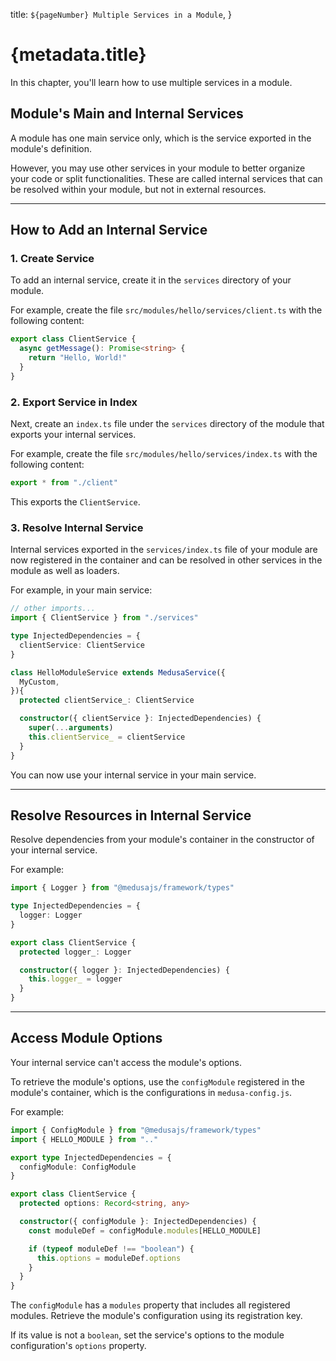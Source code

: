   title: `${pageNumber} Multiple Services in a Module`,
}

# {metadata.title}

In this chapter, you'll learn how to use multiple services in a module.

## Module's Main and Internal Services

A module has one main service only, which is the service exported in the module's definition.

However, you may use other services in your module to better organize your code or split functionalities. These are called internal services that can be resolved within your module, but not in external resources.

---

## How to Add an Internal Service

### 1. Create Service

To add an internal service, create it in the `services` directory of your module.

For example, create the file `src/modules/hello/services/client.ts` with the following content:

```ts title="src/modules/hello/services/client.ts"
export class ClientService {
  async getMessage(): Promise<string> {
    return "Hello, World!"
  }
}
```

### 2. Export Service in Index

Next, create an `index.ts` file under the `services` directory of the module that exports your internal services.

For example, create the file `src/modules/hello/services/index.ts` with the following content:

```ts title="src/modules/hello/services/index.ts"
export * from "./client"
```

This exports the `ClientService`.

### 3. Resolve Internal Service

Internal services exported in the `services/index.ts` file of your module are now registered in the container and can be resolved in other services in the module as well as loaders.

For example, in your main service:

```ts title="src/modules/hello/service.ts" highlights={[["5"], ["13"]]}
// other imports...
import { ClientService } from "./services"

type InjectedDependencies = {
  clientService: ClientService
}

class HelloModuleService extends MedusaService({
  MyCustom,
}){
  protected clientService_: ClientService

  constructor({ clientService }: InjectedDependencies) {
    super(...arguments)
    this.clientService_ = clientService
  }
}
```

You can now use your internal service in your main service.

---

## Resolve Resources in Internal Service

Resolve dependencies from your module's container in the constructor of your internal service.

For example:

```ts
import { Logger } from "@medusajs/framework/types"

type InjectedDependencies = {
  logger: Logger
}

export class ClientService {
  protected logger_: Logger

  constructor({ logger }: InjectedDependencies) {
    this.logger_ = logger
  }
}
```

---

## Access Module Options

Your internal service can't access the module's options.

To retrieve the module's options, use the `configModule` registered in the module's container, which is the configurations in `medusa-config.js`.

For example:

```ts
import { ConfigModule } from "@medusajs/framework/types"
import { HELLO_MODULE } from ".."

export type InjectedDependencies = {
  configModule: ConfigModule
}

export class ClientService {
  protected options: Record<string, any>

  constructor({ configModule }: InjectedDependencies) {
    const moduleDef = configModule.modules[HELLO_MODULE]

    if (typeof moduleDef !== "boolean") {
      this.options = moduleDef.options
    }
  }
}
```

The `configModule` has a `modules` property that includes all registered modules. Retrieve the module's configuration using its registration key.

If its value is not a `boolean`, set the service's options to the module configuration's `options` property.
